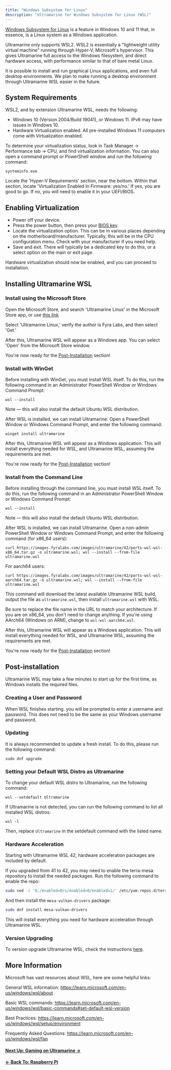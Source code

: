 ```yaml
---
title: "Windows Subsystem for Linux"
description: "Ultramarine for Windows Subsystem for Linux (WSL)"
---
```



[Windows Subsystem for Linux](https://learn.microsoft.com/en-us/windows/wsl/about) is a feature in Windows 10 and 11 that, in essence, is a Linux system as a Windows application.

Ultramarine only supports WSL2. WSL2 is essentially a "lightweight utility virtual machine" running through Hyper-V, Microsoft's hypervisor. This gives Ultramarine full access to the Windows filesystem, and direct hardware access, with performance similar to that of bare metal Linux.

It is possible to install and run graphical Linux applications, and even full desktop environments. We plan to make running a desktop environment through Ultramarine WSL easier in the future.

## System Requirements

WSL2, and by extension Ultramarine WSL, needs the following:

- Windows 10 (Version 2004/Build 19041), or Windows 11. IPv6 may have issues in Windows 10.
- Hardware Virtualization enabled. All pre-installed Windows 11 computers come with Virtualization enabled.

To determine your virtualization status, look in Task Manager -> Performance tab -> CPU, and find virtualization information. You can also open a command prompt or PowerShell window and run the following command:

```
systeminfo.exe
```

Locate the 'Hyper-V Requirements' section, near the bottom. Within that section, locate 'Virtualization Enabled In Firmware: yes/no.' If yes, you are good to go. If no, you will need to enable it in your UEFI/BIOS.

## Enabling Virtualization

- Power off your device.
- Press the power button, then press your [BIOS key](/en/setup/bioskeys).
- Locate the virtualization option. This can be in various places depending on the motherboard/manufacturer. Typically, this will be in the CPU configuration menu. Check with your manufacturer if you need help.
- Save and exit. There will typically be a dedicated key to do this, or a select option on the main or exit page.

Hardware virtualization should now be enabled, and you can proceed to installation.

## Installing Ultramarine WSL

### Install using the Microsoft Store

Open the Microsoft Store, and search 'Ultramarine Linux' in the Microsoft Store app, or use [this link](https://apps.microsoft.com/detail/9PBPG2RDMZB9?hl=en-us&gl=US&ocid=pdpshare)

Select 'Ultramarine Linux,' verify the author is Fyra Labs, and then select 'Get.'

After this, Ultramarine WSL will appear as a Windows app. You can select 'Open' from the Microsoft Store window.

You're now ready for the [Post-Installation](/en/anywhere/wsl#post-installation) section!

### Install with WinGet

Before installing with WinGet, you must install WSL itself. To do this, run the following command in an Administrator PowerShell Window or Windows Command Prompt:

```
wsl --install
```

Note — this will also install the default Ubuntu WSL distribution.

After WSL is installed, we can install Ultramarine. Open a PowerShell Window or Windows Command Prompt, and enter the following command:

```
winget install ultramarine
```

After this, Ultramarine WSL will appear as a Windows application. This will install everything needed for WSL, and Ultramarine WSL, assuming the requirements are met.

You're now ready for the [Post-Installation](/en/anywhere/wsl#post-installation) section!

### Install from the Command Line

Before installing through the command line, you must install WSL itself. To do this, run the following command in an Administrator PowerShell Window or Windows Command Prompt:

```
wsl --install
```

Note — this will also install the default Ubuntu WSL distribution.

After WSL is installed, we can install Ultramarine. Open a non-admin PowerShell Window or Windows Command Prompt, and enter the following command (for x86_64 users):

```
curl https://images.fyralabs.com/images/ultramarine/42/ports-wsl-wsl-x86_64.tar.gz -o ultramarine.wsl; wsl --install --from-file ultramarine.wsl
```

For aarch64 users:

```
curl https://images.fyralabs.com/images/ultramarine/42/ports-wsl-wsl-aarch64.tar.gz -o ultramarine.wsl; wsl --install --from-file ultramarine.wsl
```

This command will download the latest available Ultramarine WSL build, output the file as `ultramarine.wsl`, then install `ultramarine.wsl` with WSL.

Be sure to replace the file name in the URL to match your architecture. If you are on x86_64, you don't need to change anything. If you're using AArch64 (Windows on ARM), change to `wsl-wsl-aarch64.wsl`.

After this, Ultramarine WSL will appear as a Windows application. This will install everything needed for WSL, and Ultramarine WSL, assuming the requirements are met.

You're now ready for the [Post-Installation](/en/anywhere/wsl#post-installation) section!

## Post-installation

Ultramarine WSL may take a few minutes to start up for the first time, as Windows installs the required files.

### Creating a User and Password

When WSL finishes starting. you will be prompted to enter a username and password. This does not need to be the same as your Windows username and password.

### Updating

It is always recommended to update a fresh install. To do this, please run the following command:

```
sudo dnf upgrade
```

### Setting your Default WSL Distro as Ultramarine

To change your default WSL distro to Ultramarine, run the following command:

```
wsl --setdefault Ultramarine
```

If Ultramarine is not detected, you can run the following command to list all installed WSL distros:

```
wsl -l
```

Then, replace `Ultramarine` in the setdefault command with the listed name.

### Hardware Acceleration

Starting with Ultramarine WSL 42, hardware acceleration packages are included by default.

If you upgraded from 41 to 42, you may need to enable the terra-mesa repository to install the needed packages.
Run the following command to enable the repo:

```sh
sudo sed -i '0,/enabled=0/s/enabled=0/enabled=1/' /etc/yum.repos.d/terra-mesa.repo
```

And then install the `mesa-vulkan-drivers` package:

```sh
sudo dnf install mesa-vulkan-drivers
```

This will install everything you need for hardware acceleration through Ultramarine WSL.

### Version Upgrading

To version upgrade Ultramarine WSL, check the instructions [here](/en/release/42-upgrades#upgrading-ultramarine-wsl-system-versions).

## More Information

Microsoft has vast resources about WSL, here are some helpful links:

General WSL information: https://learn.microsoft.com/en-us/windows/wsl/about

Basic WSL commands: https://learn.microsoft.com/en-us/windows/wsl/basic-commands#set-default-wsl-version

Best Practices: https://learn.microsoft.com/en-us/windows/wsl/setup/environment

Frequently Asked Questions: https://learn.microsoft.com/en-us/windows/wsl/faq

#### [Next Up: Gaming on Ultramarine →](/en/usage/gaming)

#### [← Back To: Raspberry Pi](/en/anywhere/rpi)
